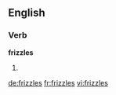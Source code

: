 ==English==

===Verb===
'''frizzles'''

# {{en-third-person singular of|frizzle}}

[[de:frizzles]]
[[fr:frizzles]]
[[vi:frizzles]]